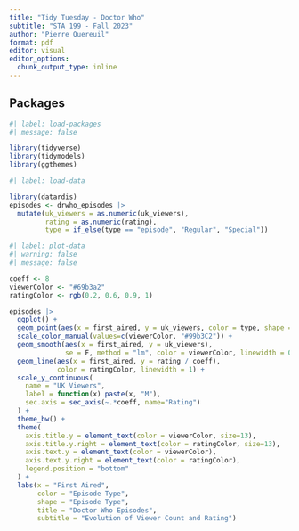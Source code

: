 ```yaml
---
title: "Tidy Tuesday - Doctor Who"
subtitle: "STA 199 - Fall 2023"
author: "Pierre Quereuil"
format: pdf
editor: visual
editor_options: 
  chunk_output_type: inline
---
```


## Packages

```r
#| label: load-packages
#| message: false

library(tidyverse)
library(tidymodels)
library(ggthemes)
```

```r
#| label: load-data

library(datardis)
episodes <- drwho_episodes |>
  mutate(uk_viewers = as.numeric(uk_viewers),
         rating = as.numeric(rating),
         type = if_else(type == "episode", "Regular", "Special"))
```

```r
#| label: plot-data
#| warning: false
#| message: false

coeff <- 8
viewerColor <- "#69b3a2"
ratingColor <- rgb(0.2, 0.6, 0.9, 1)

episodes |>
  ggplot() +
  geom_point(aes(x = first_aired, y = uk_viewers, color = type, shape = type)) +
  scale_color_manual(values=c(viewerColor, "#99b3C2")) +
  geom_smooth(aes(x = first_aired, y = uk_viewers), 
              se = F, method = "lm", color = viewerColor, linewidth = 0.5) +
  geom_line(aes(x = first_aired, y = rating / coeff), 
            color = ratingColor, linewidth = 1) +
  scale_y_continuous(
    name = "UK Viewers",
    label = function(x) paste(x, "M"),
    sec.axis = sec_axis(~.*coeff, name="Rating")
  ) +
  theme_bw() +
  theme(
    axis.title.y = element_text(color = viewerColor, size=13),
    axis.title.y.right = element_text(color = ratingColor, size=13),
    axis.text.y = element_text(color = viewerColor),
    axis.text.y.right = element_text(color = ratingColor),
    legend.position = "bottom"
  ) +
  labs(x = "First Aired", 
       color = "Episode Type", 
       shape = "Episode Type",
       title = "Doctor Who Episodes",
       subtitle = "Evolution of Viewer Count and Rating")
```
